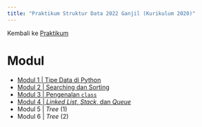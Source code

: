 ```yaml
---
title: "Praktikum Struktur Data 2022 Ganjil (Kurikulum 2020)"
---
```


Kembali ke [Praktikum](../../../../praktikum.qmd)

# Modul

* [Modul 1 | Tipe Data di Python](Strukdat2022_Modul01.ipynb)
* [Modul 2 | Searching dan Sorting](Strukdat2022_Modul02.ipynb)
* [Modul 3 | Pengenalan `class`](Strukdat2022_Modul03.ipynb)
* [Modul 4 | *Linked List*, *Stack*, dan *Queue*](Strukdat2022_Modul04.ipynb)
* Modul 5 | *Tree* (1)
* Modul 6 | *Tree* (2)